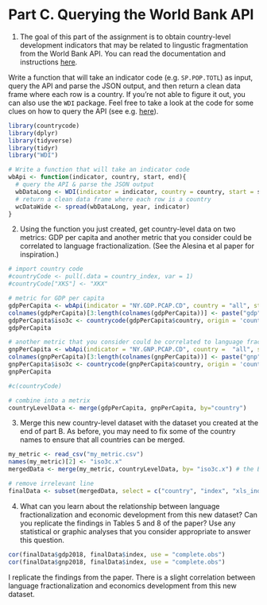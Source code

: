 # Part C. Querying the World Bank API

1. The goal of this part of the assignment is to obtain country-level development indicators that may be related to lingustic fragmentation from the World Bank API. You can read the documentation and instructions [here](https://datahelpdesk.worldbank.org/knowledgebase/articles/898581-basic-api-call-structures).

Write a function that will take an indicator code (e.g. `SP.POP.TOTL`) as input, query the API and parse the JSON output, and then return a clean data frame where each row is a country. If you're not able to figure it out, you can also use the `WDI` package. Feel free to take a look at the code for some clues on how to query the API (see e.g. [here](https://github.com/vincentarelbundock/WDI/blob/master/R/WDI.R)). 

```r
library(countrycode)
library(dplyr)
library(tidyverse)
library(tidyr)
library("WDI")

# Write a function that will take an indicator code 
wbApi <- function(indicator, country, start, end){
  # query the API & parse the JSON output
  wbDataLong <- WDI(indicator = indicator, country = country, start = start, end = end, extra = FALSE, cache = NULL)
  # return a clean data frame where each row is a country
  wcDataWide <- spread(wbDataLong, year, indicator)
}
```


2. Using the function you just created, get country-level data on two metrics: GDP per capita and another metric that you consider could be correlated to language fractionalization. (See the Alesina et al paper for inspiration.)

```r
# import country code
#countryCode <- pull(.data = country_index, var = 1)
#countryCode["XKS"] <- "XKX"

# metric for GDP per capita
gdpPerCapita <- wbApi(indicator = "NY.GDP.PCAP.CD", country = "all", start = 2018, end = 2018) #GDP per capita (current US$)
colnames(gdpPerCapita)[3:length(colnames(gdpPerCapita))] <- paste("gdp", colnames(gdpPerCapita)[3:length(colnames(gdpPerCapita))], sep = "")
gdpPerCapita$iso3c <- countrycode(gdpPerCapita$country, origin = 'country.name', destination = 'genc3c')
gdpPerCapita

# another metric that you consider could be correlated to language fractionalization
gnpPerCapita <- wbApi(indicator = "NY.GNP.PCAP.CD", country =  "all", start = 2018, end = 2018) #GNI per capita, Atlas method (current US$)
colnames(gnpPerCapita)[3:length(colnames(gnpPerCapita))] <- paste("gnp", colnames(gnpPerCapita)[3:length(colnames(gnpPerCapita))], sep = "")
gnpPerCapita$iso3c <- countrycode(gnpPerCapita$country, origin = 'country.name', destination = 'genc3c')
gnpPerCapita

#c(countryCode)

# combine into a metrix
countryLevelData <- merge(gdpPerCapita, gnpPerCapita, by="country")
```

3. Merge this new country-level dataset with the dataset you created at the end of part B. As before, you may need to fix some of the country names to ensure that all countries can be merged.

```r
my_metric <- read_csv("my_metric.csv")
names(my_metric)[2] <- "iso3c.x"
mergedData <- merge(my_metric, countryLevelData, by= "iso3c.x") # the Bailiwick of Jersey & Guernsey were not merged as these two crown dependencies are not accounted as countries by the world bank

# remove irrelevant line
finalData <- subset(mergedData, select = c("country", "index", "xls_index",  "gdp2018", "gnp2018"))
```

4. What can you learn about the relationship between language fractionalization and economic development from this new dataset? Can you replicate the findings in Tables 5 and 8 of the paper? Use any statistical or graphic analyses that you consider appropriate to answer this question.

```r
cor(finalData$gdp2018, finalData$index, use = "complete.obs")
cor(finalData$gnp2018, finalData$index, use = "complete.obs")
```
I replicate the findings from the paper. There is a slight correlation between language fractionalization and economics development from this new dataset.